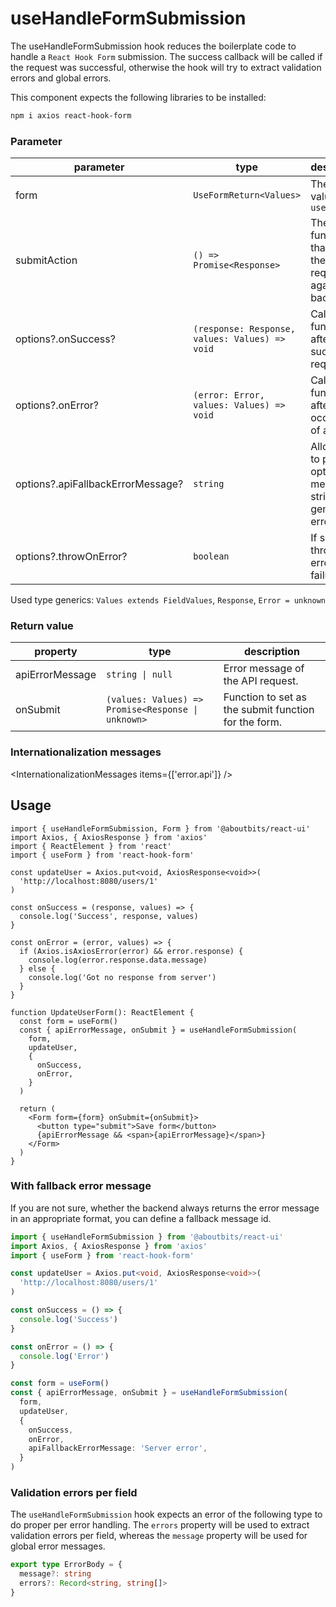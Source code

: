 
<Meta
  title="Components/APIHooks/useHandleFormSubmission"
  component={useHandleFormSubmission}
/>

# useHandleFormSubmission

The useHandleFormSubmission hook reduces the boilerplate code to handle a `React Hook Form` submission.
The success callback will be called if the request was successful, otherwise the hook will try to extract validation errors and global errors.

This component expects the following libraries to be installed:

```sh
npm i axios react-hook-form
```

### Parameter

| parameter                         | type                                           | description                                                       |
| --------------------------------- | ---------------------------------------------- | ----------------------------------------------------------------- |
| form                              | `UseFormReturn<Values>`                        | The return value of `useForm`                                     |
| submitAction                      | `() => Promise<Response>`                      | The function that makes the actual request against the backend.   |
| options?.onSuccess?               | `(response: Response, values: Values) => void` | Callback function after successful request.                       |
| options?.onError?                 | `(error: Error, values: Values) => void`       | Callback function after occurrence of an error.                   |
| options?.apiFallbackErrorMessage? | `string`                                       | Allows you to pass an optional message string for a general error |
| options?.throwOnError?            | `boolean`                                      | If set, it will throw the error on failure                        |

Used type generics: `Values extends FieldValues`, `Response`, `Error = unknown`

### Return value

| property        | type                                                                    | description                                          |
| --------------- | ----------------------------------------------------------------------- | ---------------------------------------------------- |
| apiErrorMessage | <code>string &#124; null</code>                                         | Error message of the API request.                    |
| onSubmit        | <code>(values: Values) => Promise&lt;Response &#124; unknown&gt;</code> | Function to set as the submit function for the form. |

### Internationalization messages

<InternationalizationMessages items={['error.api']} />

## Usage

```tsx
import { useHandleFormSubmission, Form } from '@aboutbits/react-ui'
import Axios, { AxiosResponse } from 'axios'
import { ReactElement } from 'react'
import { useForm } from 'react-hook-form'

const updateUser = Axios.put<void, AxiosResponse<void>>(
  'http://localhost:8080/users/1'
)

const onSuccess = (response, values) => {
  console.log('Success', response, values)
}

const onError = (error, values) => {
  if (Axios.isAxiosError(error) && error.response) {
    console.log(error.response.data.message)
  } else {
    console.log('Got no response from server')
  }
}

function UpdateUserForm(): ReactElement {
  const form = useForm()
  const { apiErrorMessage, onSubmit } = useHandleFormSubmission(
    form,
    updateUser,
    {
      onSuccess,
      onError,
    }
  )

  return (
    <Form form={form} onSubmit={onSubmit}>
      <button type="submit">Save form</button>
      {apiErrorMessage && <span>{apiErrorMessage}</span>}
    </Form>
  )
}
```

### With fallback error message

If you are not sure, whether the backend always returns the error message in an appropriate format, you can define a fallback message id.

```ts
import { useHandleFormSubmission } from '@aboutbits/react-ui'
import Axios, { AxiosResponse } from 'axios'
import { useForm } from 'react-hook-form'

const updateUser = Axios.put<void, AxiosResponse<void>>(
  'http://localhost:8080/users/1'
)

const onSuccess = () => {
  console.log('Success')
}

const onError = () => {
  console.log('Error')
}

const form = useForm()
const { apiErrorMessage, onSubmit } = useHandleFormSubmission(
  form,
  updateUser,
  {
    onSuccess,
    onError,
    apiFallbackErrorMessage: 'Server error',
  }
)
```

### Validation errors per field

The `useHandleFormSubmission` hook expects an error of the following type to do proper per error handling.
The `errors` property will be used to extract validation errors per field, whereas the `message` property will be used for global error messages.

```ts
export type ErrorBody = {
  message?: string
  errors?: Record<string, string[]>
}
```
